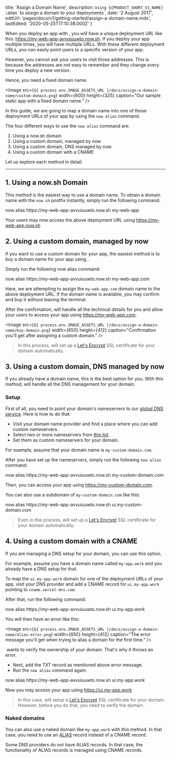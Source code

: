 
  title: 'Assign a Domain Name',
  description: `Using ${PRODUCT_SHORT_V1_NAME} \`alias\` to assign a domain to your deployments`,
  date: '2 August 2017',
  editUrl: 'pages/docs/v1/getting-started/assign-a-domain-name.mdx',
  lastEdited: '2020-05-25T17:10:38.000Z'
}

When you deploy an app with <ProductShortV1Name />, you will have a unique deployment URL like this: <https://my-web-app-avvuiuuwto.now.sh>.
If you deploy your app multiple times, you will have multiple URLs. With these different deployment URLs, you can easily point users to a specific version of your app.

However, you cannot ask your users to visit those addresses. This is because the addresses are not easy to remember and they change every time you deploy a new version.

Hence, you need a fixed domain name.

<Image
  src={`${
    process.env.IMAGE_ASSETS_URL
  }/docs/assign-a-domain-name/custom-domain.png`}
  width={600}
  height={325}
  caption="Our sample static app with a fixed domain name."
/>

In this guide, we are going to map a domain name into one of those deployment URLs of your app by using the `now alias` command.

The four different ways to use the `now alias` command are:

1. <Link href="#1.-using-a-now.sh-domain">Using a now.sh domain</Link>
2. <Link href="#2.-using-a-custom-domain,-managed-by-now">
     Using a custom domain, managed by now
   </Link>
3. <Link href="#3.-using-a-custom-domain,-dns-managed-by-now">
     Using a custom domain, DNS managed by now
   </Link>
4. <Link href="#4.-using-a-custom-domain-with-a-cname">
     Using a custom domain with a CNAME
   </Link>

Let us explore each method in detail.

---

## 1. Using a now.sh Domain

This method is the easiest way to use a domain name. To obtain a domain name with the `now.sh` postfix instantly, simply run the following command:

<TerminalInput>
  now alias https://my-web-app-avvuiuuwto.now.sh my-web-app
</TerminalInput>

Your users may now access the above deployment URL using <https://my-web-app.now.sh>

## 2. Using a custom domain, managed by now

If you want to use a custom domain for your app, the easiest method is to buy a domain name for your app using <ProductShortV1Name />.

Simply run the following now alias command:

<TerminalInput>
  now alias https://my-web-app-avvuiuuwto.now.sh my-web-app.com
</TerminalInput>

Here, we are attempting to assign the `my-web-app.com` domain name to the above deployment URL. If the domain name is available, you may confirm and buy it without leaving the terminal.

After the confirmation, <ProductShortV1Name /> will handle all the technical details for you and allow your users to access your app using <https://my-web-app.com>.

<Image
  src={`${
    process.env.IMAGE_ASSETS_URL
  }/docs/assign-a-domain-name/buy-domain.png`}
  width={650}
  height={412}
  caption="Confirmation you'll get after assigning a custom domain."
/>

> In this process, <ProductShortV1Name /> will set up a [Let's Encrypt](https://letsencrypt.org/) SSL certificate for your domain automatically.

## 3. Using a custom domain, DNS managed by now

If you already have a domain name, this is the best option for you. With this method, <ProductShortV1Name /> will handle all the DNS management for your domain.

### Setup

First of all, you need to point your domain's nameservers to our [global DNS service](/world). Here is how to do that:

- Visit your domain name provider and find a place where you can add custom nameservers.
- Select two or more nameservers from [this list](/world#get-started).
- Set them as custom nameservers for your domain.

For example, assume that your domain name is `my-custom-domain.com`.

After you have set up the nameservers, simply run the following `now alias` command:

<TerminalInput>
  now alias https://my-web-app-avvuiuuwto.now.sh my-custom-domain.com
</TerminalInput>

Then, you can access your app using <https://my-custom-domain.com>.

You can also use a subdomain of `my-custom-domain.com` like this:

<TerminalInput>
  now alias https://my-web-app-avvuiuuwto.now.sh ui.my-custom-domain.com
</TerminalInput>

> Even in this process, <ProductShortV1Name /> will set up a [Let's Encrypt](https://letsencrypt.org/) SSL certificate for your domain automatically.

## 4. Using a custom domain with a CNAME

If you are managing a DNS setup for your domain, you can use this option.

For example, assume you have a domain name called `my-app.work` and you already have a DNS setup for that.

To map the `ui.my-app.work` domain for one of the deployment URLs of your app, visit your DNS provider and add a CNAME record for `ui.my-app.work` pointing to `cname.vercel-dns.com`.

After that, run the following command:

<TerminalInput>
  now alias https://my-web-app-avvuiuuwto.now.sh ui.my-app.work
</TerminalInput>

You will then have an error like this:

<Image
  src={`${
    process.env.IMAGE_ASSETS_URL
  }/docs/assign-a-domain-name/alias-error.png`}
  width={650}
  height={412}
  caption="The error message you'll get when trying to alias a domain for the first time."
/>

​<ProductShortV1Name /> wants to verify the ownership of your domain. That's why it throws an error.

- Next, add the TXT record as mentioned above error message.
- Run the `now alias` command again:

<TerminalInput>
  now alias https://my-web-app-avvuiuuwto.now.sh ui.my-app.work
</TerminalInput>

Now you may access your app using <https://ui.my-app.work>

> In this case, <ProductShortV1Name /> will setup a [Let's Encrypt](https://letsencrypt.org/) SSL certificate for your domain. However, before you do that, you need to verify the domain.

### Naked domains

You can also use a naked domain like `my-app.work` with this method. In that case, you need to use an [ALIAS](https://support.dnsimple.com/articles/alias-record/) record instead of a CNAME record.

Some DNS providers do not have ALIAS records. In that case, the functionality of ALIAS records is managed using CNAME records.


